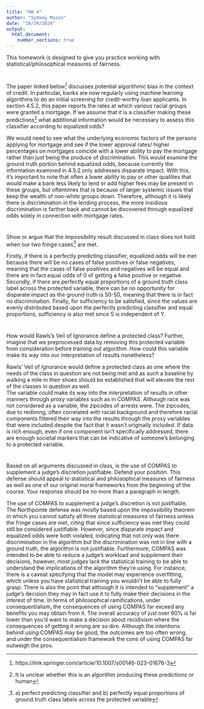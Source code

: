 ---
title: "HW 4"
author: "Sydney Mason"
date: "10/29/2024"
output: 
  html_document:
    number_sections: true
---

This homework is designed to give you practice working with statistical/philosophical measures of fairness. 

#
The paper linked below^[https://link.springer.com/article/10.1007/s00146-023-01676-3] discusses potential algorithmic bias in the context of credit.  In particular, banks are now regularly using machine learning algorithms to do an initial screening for credit-worthy loan applicants.  In section 4.5.2, this paper reports the rates at which various racial groups were granted a mortgage.  If we assume that it is a classifier making these predictions^[It is unclear whether this is an algorithm producing these predictions or human] what additional information would be necessary to assess this classifier according to equalized odds?

We would need to see what the underlying economic factors of the persons applying for mortgage and see if the lower approval rates/ higher percentages on mortgages coincide with a lower ability to pay the mortgage rather than just being the produce of discrimination.  This would examine the ground truth portion behind equalized odds, because currently the information examined in 4.5.2 only addresses disparate impact.  With this, it's important to note that often a lower ability to pay or other qualities that would make a bank less likely to lend or add higher fees may be present in these groups, but oftentimes that is because of larger systemic issues that keep the wealth of non-white groups down.  Therefore, although it is likely there is discrimination in the lending process, the more insidious discrimination is farther back and cannot be discovered through equalized odds solely in connection with mortgage rates.

#
Show or argue that the impossibility result discussed in class does not hold when our two fringe cases^[a) perfect predicting classifier and b) perfectly equal proportions of ground truth class labels across the protected variable] are met.  

Firstly, if there is a perfectly predicting classifier, equalized odds will be met because there will be no cases of false positives or false negatives, meaning that the cases of false positives and negatives will be equal and there are in fact equal odds of 0 of getting a false positive or negative.  Secondly, if there are perfectly equal proportions of a ground truth class label across the protected variable, there can be no opportunity for disparate impact as the ground truth is 50-50, meaning that there is in fact no discrimination.  Finally, for sufficiency to be satisfied, since the values are evenly distributed based upon the perfectly predicting classifier and equal proportions, sufficiency is also met since S is independent of Y.

#

How would Rawls's Veil of Ignorance define a protected class?  Further, imagine that we preprocessed data by removing this protected variable from consideration before training out algorithm.  How could this variable make its way into our interpretation of results nonetheless?

Rawls' Veil of Ignorance would define a protected class as one where the needs of the class in question are not being met and as such a baseline by walking a mile in their shoes should be established that will elevate the rest of the classes in question as well.  
The variable could make its way into the interpretation of results in other manners through proxy variables such as in COMPAS.  Although race was not considered as a variable, the zipcodes of arrests were.  The zipcodes, due to redlining, often correlated with racial background and therefore racial components filtered their way into the results through the proxy variables that were included despite the fact that it wasn't originally included.  If data is rich enough, even if one component isn't specifically addressed, there are enough societal markers that can be indicative of someone's belonging to a protected variable.

#

Based on all arguments discussed in class, is the use of COMPAS to supplement a judge's discretion justifiable.  Defend your position.  This defense should appeal to statistical and philosophical measures of fairness as well as one of our original moral frameworks from the beginning of the course.  Your response should be no more than a paragraph in length. 

The use of COMPAS to supplement a judge's discretion is not justifiable.  The Northpointe defense was mostly based upon the impossibility theorem in which you cannot satisfy all three statistical measures of fairness unless the fringe cases are met, citing that since sufficiency was met they could still be considered justifiable.  However, since disparate impact and equalized odds were both violated, indicating that not only was there discrimination in the algorithm but the discrimination was not in line with a ground truth, the algorithm is not justifiable.  Furthermore, COMPAS was intended to be able to reduce a judge's workload and supplement their decisions, however, most judges lack the statistical training to be able to understand the implications of the algorithm they're using.  For instance, there is a caveat specifying that the model may experience overfitting, which unless you have statistical training you wouldn't be able to fully grasp.  There is also the point that although it is intended to "supplement" a judge's decision they may in fact use it to fully make their decisions in the interest of time.  In terms of philosophical ramifications, under consequentialism, the consequences of using COMPAS far exceed any benefits you may obtain from it.  The overall accuracy of just over 60% is far lower than you'd want to make a decision about recidivism where the consequences of getting it wrong are so dire.  Although the intentions behind using COMPAS may be good, the outcomes are too often wrong, and under the consequentialism framework the cons of using COMPAS far outweigh the pros.

